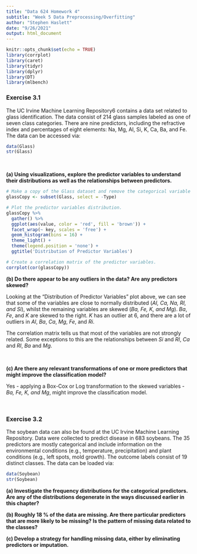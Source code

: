 ```yaml
---
title: "Data 624 Homework 4"
subtitle: "Week 5 Data Preprocessing/Overfitting"
author: "Stephen Haslett"
date: "9/26/2021"
output: html_document
---
```


```r
knitr::opts_chunk$set(echo = TRUE)
library(corrplot)
library(caret)
library(tidyr)
library(dplyr)
library(DT)
library(mlbench)
```

### Exercise 3.1
The UC Irvine Machine Learning Repository6 contains a data set related to glass identification. The data consist of 214 glass samples labeled as one of seven class categories. There are nine predictors, including the refractive index and percentages of eight elements: Na, Mg, Al, Si, K, Ca, Ba, and Fe. The data can be accessed via:

```r
data(Glass)
str(Glass)
```

\ 

**(a) Using visualizations, explore the predictor variables to understand their distributions as well as the relationships between predictors.**

```r
# Make a copy of the Glass dataset and remove the categorical variable - "Type".
glassCopy <- subset(Glass, select = -Type) 

# Plot the predictor variables distribution.
glassCopy %>%
  gather() %>% 
  ggplot(aes(value, color = 'red', fill = 'brown')) +
  facet_wrap(~ key, scales = 'free') +
  geom_histogram(bins = 16) +
  theme_light() +
  theme(legend.position = 'none') +
  ggtitle('Distribution of Predictor Variables')
```


```r

# Create a correlation matrix of the predictor variables.
corrplot(cor(glassCopy))
```




**(b) Do there appear to be any outliers in the data? Are any predictors skewed?**

Looking at the "Distribution of Predictor Variables" plot above, we can see that some of the variables are close to normally distributed (_AI, Ca, Na, RI, and Si_), whilst the remaining variables are skewed (_Ba, Fe, K, and Mg_). _Ba_, _Fe_, and _K_ are skewed to the right. _K_ has an outlier at 6, and there are a lot of outliers in _Al_, _Ba_, _Ca_, _Mg_, _Fe_, and _Ri_.

The correlation matrix tells us that most of the variables are not strongly related. Some exceptions to this are the relationships between _Si_ and _RI_, _Ca_ and _RI_, _Ba_ and _Mg_.

\ 

**(c) Are there any relevant transformations of one or more predictors that might improve the classification model?**

Yes - applying a Box-Cox or Log transformation to the skewed variables - _Ba, Fe, K, and Mg_, might improve the classification model.


\ 
\ 

### Exercise 3.2
The soybean data can also be found at the UC Irvine Machine Learning Repository. Data were collected to predict disease in 683 soybeans. The 35 predictors are mostly categorical and include information on the environmental conditions (e.g., temperature, precipitation) and plant conditions (e.g., left spots, mold growth). The outcome labels consist of 19 distinct classes. The data can be loaded via:


```r
data(Soybean)
str(Soybean)
```


**(a) Investigate the frequency distributions for the categorical predictors. Are any of the distributions degenerate in the ways discussed earlier in this chapter?**



**(b) Roughly 18 % of the data are missing. Are there particular predictors that are more likely to be missing? Is the pattern of missing data related to the classes?**



**(c) Develop a strategy for handling missing data, either by eliminating predictors or imputation.**

\ 
